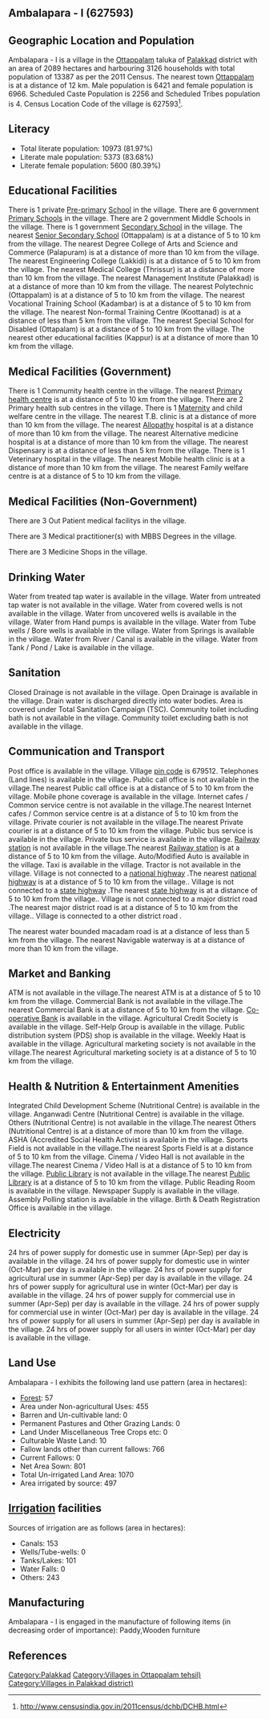 {{Infobox settlement
| name=Ambalapara - I
| native_name=
| native_name_lang=
| other_name=
| nickname=
| settlement_type=Village
| image_skyline=
| image_alt=
| image_caption=
| pushpin_map=India Kerala
| pushpin_label_position=right
| pushpin_map_alt=
| pushpin_map_caption=Location in Kerala, India
| latd=
| latm=
| lats=
| latNS=
| longd=
| longm=
| longs=
| longEW=
| coordinates_display=inline,title
| subdivision_type=Country
| subdivision_name={{flag|India}}
| subdivision_type1=[[States and territories of India|State]]
| subdivision_name1=Kerala 
| subdivision_type2=[[List of districts of India|District]]
| subdivision_name2=Palakkad
| subdivision_type3=Tahsil
| subdivision_name3=Ottappalam
| website=
| established_title=<!-- Established -->
| established_date=
| founder=
| named_for=
| government_type=
| governing_body=
| unit_pref=Metric=
| area_footnotes=
| area_rank=
| area_total_km2=20.89
| elevation_footnotes=
| elevation_m=
| population_total=13387
| population_as_of=2011
| population_rank=
| population_density_km2=640
| population_demonym=
| population_footnotes=
| demographics_type1=Languages
| demographics1_title1=Official
| demographics1_info1=[[Malayalam language|Malayalam]]
| timezone1=[[Indian Standard Time|IST]]
| utc_offset1==+5:30
| postal_code_type=[[Postal Index Number|PIN]]
| postal_code=679512
| area_code_type=Telephone code
| area_code=
| registration_plate=
| blank1_name_sec1=Nearest city
| blank1_info_sec1=[[Ottappalam]]
| blank2_name_sec1=[[Human sex ratio|Sex ratio]]
| blank2_info_sec1=1084 [[male|♂]]/[[female|♀]]
| blank3_name_sec1=Literacy
| blank3_info_sec1=81.97%
| blank1_name_sec2=[[2011 Census of India|2011 census]] code
| blank1_info_sec2=627593
| footnotes=
}}

== Ambalapara - I (627593) ==

== Geographic Location and Population ==

Ambalapara - I is a village in the [[Ottappalam]] taluka of [[Palakkad]] district with an area of 2089 hectares and harbouring 3126 households with total population of 13387 as per the 2011 Census. The nearest town [[Ottappalam]] is at a distance of 12 km. Male population is 6421 and female population is 6966. Scheduled Caste Population is 2256 and Scheduled Tribes population is 4. Census Location Code of the village is 627593<ref>http://www.censusindia.gov.in/2011census/dchb/DCHB.html</ref>.


== Literacy ==  
* Total literate population: 10973 (81.97%)
* Literate male population: 5373 (83.68%)
* Literate female population: 5600 (80.39%)


== Educational Facilities ==  
There is 1 private [[Pre-primary]] [[School]] in the village.
There are 6 government [[Primary School]]s in the village.
There are 2 government Middle Schools in the village.
There is 1 government [[Secondary School]] in the village.
The nearest [[Senior Secondary School]] (Ottappalam) is at a distance of 5 to 10 km from the village.
The nearest Degree College of Arts and Science and Commerce (Palapuram) is at a distance of more than 10 km from the village.
The nearest Engineering College (Lakkidi) is at a distance of 5 to 10 km from the village.
The nearest Medical College (Thrissur) is at a distance of more than 10 km from the village.
The nearest Management Institute (Palakkad) is at a distance of more than 10 km from the village.
The nearest Polytechnic (Ottappalam) is at a distance of 5 to 10 km from the village.
The nearest Vocational Training School (Kadambar) is at a distance of 5 to 10 km from the village.
The nearest Non-formal Training Centre (Koottanad) is at a distance of less than 5 km from the village.
The nearest Special School for Disabled (Ottapalam) is at a distance of 5 to 10 km from the village.
The nearest other educational facilities (Kappur) is at a distance of more than 10 km from the village.


== Medical Facilities (Government) ==
There is 1 Commumity health centre in the village.
The nearest [[Primary health centre]] is at a distance of 5 to 10 km from the village.
There are 2 Primary health sub centres in the village.
There is 1 [[Maternity]] and child welfare centre in the village.
The nearest T.B. clinic is at a distance of more than 10 km from the village.
The nearest [[Allopathy]] hospital is at a distance of more than 10 km from the village.
The nearest Alternative medicine hospital is at a distance of more than 10 km from the village.
The nearest Dispensary is at a distance of less than 5 km from the village.
There is 1 Veterinary hospital in the village.
The nearest Mobile health clinic is at a distance of more than 10 km from the village.
The nearest Family welfare centre is at a distance of 5 to 10 km from the village.


== Medical Facilities (Non-Government) ==
There are 3 Out Patient medical facilitys in the village.


There are 3 Medical practitioner(s) with MBBS Degrees in the village.



There are 3 Medicine Shops in the village.



== Drinking Water ==
Water from treated tap water is available in the village.
Water from untreated tap water is not available in the village.
Water from covered wells is not available in the village.
Water from uncovered wells is available in the village.
Water from Hand pumps is available in the village.
Water from Tube wells / Bore wells is available in the village.
Water from Springs is available in the village.
Water from River / Canal is available in the village.
Water from Tank / Pond / Lake is available in the village.


== Sanitation ==
Closed Drainage is not available in the village.
Open Drainage is available in the village.
Drain water is discharged directly into water bodies.
Area is covered under Total Sanitation Campaign (TSC).
Community toilet including bath is not available in the village.
Community toilet excluding bath is not available in the village.


== Communication and Transport ==
Post office is available in the village.
Village [[pin code]] is 679512.
Telephones (Land lines) is available in the village.
Public call office is not available in the village.The nearest Public call office is at a distance of 5 to 10 km from the village.
Mobile phone coverage is available in the village.
Internet cafes / Common service centre is not available in the village.The nearest Internet cafes / Common service centre is at a distance of 5 to 10 km from the village.
Private courier is not available in the village.The nearest Private courier is at a distance of 5 to 10 km from the village.
Public bus service is available in the village.
Private bus service is available in the village.
[[Railway station]] is not available in the village.The nearest [[Railway station]] is at a distance of 5 to 10 km from the village.
Auto/Modified Auto is available in the village.
Taxi is available in the village.
Tractor is not available in the village.
Village is not connected to a [[national highway]] .The nearest [[national highway]] is at a distance of 5 to 10 km from the village..
Village is not connected to a [[state highway]] .The nearest [[state highway]] is at a distance of 5 to 10 km from the village..
Village is not connected to a major district road   .The nearest major district road   is at a distance of 5 to 10 km from the village..
Village is connected to a other district road  .


The nearest water bounded macadam road is at a distance of less than 5 km from the village.
The nearest Navigable waterway is at a distance of more than 10 km from the village.



== Market and Banking ==
ATM is not available in the village.The nearest ATM is at a distance of 5 to 10 km from the village.
Commercial Bank is not available in the village.The nearest Commercial Bank is at a distance of 5 to 10 km from the village.
[[Co-operative Bank]] is available in the village.
Agricultural Credit Society is available in the village.
Self-Help Group is available in the village.
Public distribution system (PDS) shop is available in the village.
Weekly Haat is available in the village.
Agricultural marketing society is not available in the village.The nearest Agricultural marketing society is at a distance of 5 to 10 km from the village.


== Health & Nutrition & Entertainment Amenities ==
Integrated Child Development Scheme (Nutritional Centre) is available in the village.
Anganwadi Centre (Nutritional Centre) is available in the village.
Others (Nutritional Centre) is not available in the village.The nearest Others (Nutritional Centre) is at a distance of more than 10 km from the village.
ASHA (Accredited Social Health Activist is available in the village.
Sports Field is not available in the village.The nearest Sports Field is at a distance of 5 to 10 km from the village.
Cinema / Video Hall is not available in the village.The nearest Cinema / Video Hall is at a distance of 5 to 10 km from the village.
[[Public Library]] is not available in the village.The nearest [[Public Library]] is at a distance of 5 to 10 km from the village.
Public Reading Room is available in the village.
Newspaper Supply is available in the village.
Assembly Polling station is available in the village.
Birth & Death Registration Office is available in the village.


== Electricity ==
24 hrs of power supply for domestic use in summer (Apr-Sep) per day is available in the village.
24 hrs of power supply for domestic use in winter (Oct-Mar) per day is available in the village.
24 hrs of power supply for agricultural use in summer (Apr-Sep) per day is available in the village.
24 hrs of power supply for agricultural use in winter (Oct-Mar) per day is available in the village.
24 hrs of power supply for commercial use in summer (Apr-Sep) per day is available in the village.
24 hrs of power supply for commercial use in winter (Oct-Mar) per day is available in the village.
24 hrs of power supply for all users in summer (Apr-Sep) per day is available in the village.
24 hrs of power supply for all users in winter (Oct-Mar) per day is available in the village.


== Land Use ==
Ambalapara - I exhibits the following land use pattern (area in hectares):
* [[Forest]]: 57
* Area under Non-agricultural Uses: 455
* Barren and Un-cultivable land: 0
* Permanent Pastures and Other Grazing Lands: 0
* Land Under Miscellaneous Tree Crops etc: 0
* Culturable Waste Land: 10
* Fallow lands other than current fallows: 766
* Current Fallows: 0
* Net Area Sown: 801
* Total Un-irrigated Land Area: 1070
* Area irrigated by source: 497


== [[Irrigation]] facilities ==
Sources of irrigation are as follows (area in hectares):
* Canals: 153
* Wells/Tube-wells: 0
* Tanks/Lakes: 101
* Water Falls: 0
* Others: 243


== Manufacturing ==
Ambalapara - I is engaged in the manufacture of following items (in decreasing order of importance): Paddy,Wooden furniture


[[Category:Palakkad]]
[[Category:Villages in Ottappalam tehsil)]]
[[Category:Villages in Palakkad district)]]


== References ==
{{Reflist}}


